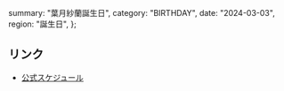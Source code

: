   summary: "葉月紗蘭誕生日",
  category: "BIRTHDAY",
  date: "2024-03-03",
  region: "誕生日",
};

## リンク

- [公式スケジュール](https://takanenonadeshiko.jp/?p=1909)
